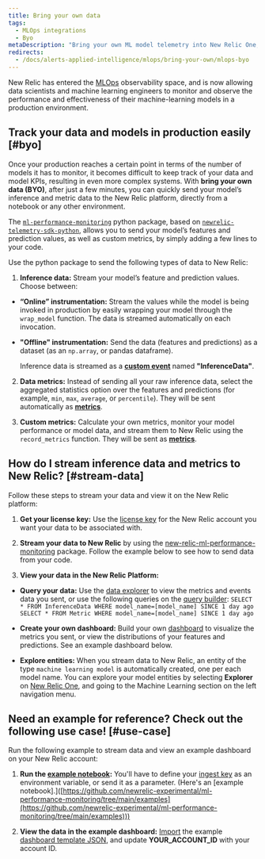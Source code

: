 ```yaml
---
title: Bring your own data
tags:
  - MLOps integrations
  - Byo
metaDescription: "Bring your own ML model telemetry into New Relic One, and start getting value from your ML model data in just a few minutes"
redirects: 
  - /docs/alerts-applied-intelligence/mlops/bring-your-own/mlops-byo
---
```


New Relic has entered the [MLOps](/docs/alerts-applied-intelligence/mlops/get-started/intro-mlops/) observability space, and is now allowing data scientists and machine learning engineers to monitor and observe the performance and effectiveness of their machine-learning models in a production environment.

## Track your data and models in production easily [#byo]

Once your production reaches a certain point in terms of the number of models it has to monitor, it becomes difficult to keep track of your data and model KPIs, resulting in even more complex systems. With **bring your own data (BYO)**, after just a few minutes, you can quickly send your model’s inference and metric data to the New Relic platform, directly from a notebook or any other environment.

The [`ml-performance-monitoring`](https://github.com/newrelic-experimental/ml-performance-monitoring) python package, based on [`newrelic-telemetry-sdk-python`](https://github.com/newrelic/newrelic-telemetry-sdk-python), allows you to send your model’s features and prediction values, as well as custom metrics, by simply adding a few lines to your code.

Use the python package to send the following types of data to New Relic:

1. **Inference data:** Stream your model’s feature and prediction values. Choose between:

* **“Online” instrumentation:** Stream the values while the model is being invoked in production by easily wrapping your model through the `wrap_model` function. The data is streamed automatically on each invocation.

* **"Offline" instrumentation:** Send the data (features and predictions) as a dataset (as an `np.array`, or pandas dataframe).

  Inference data is streamed as a **[custom event](/docs/data-apis/ingest-apis/introduction-event-api/)** named **"InferenceData"**.

2. **Data metrics:** Instead of sending all your raw inference data, select the aggregated statistics option over the features and predictions (for example, `min`, `max`, `average`, or `percentile`). They will be sent automatically as **[metrics](/docs/data-apis/ingest-apis/metric-api/introduction-metric-api/)**.

3. **Custom metrics:** Calculate your own metrics, monitor your model performance or model data, and stream them to New Relic using the `record_metrics` function. They will be sent as **[metrics](/docs/data-apis/ingest-apis/metric-api/introduction-metric-api/)**.

## How do I stream inference data and metrics to New Relic? [#stream-data]

Follow these steps to stream your data and view it on the New Relic platform:

1. **Get your license key:** Use the [license key](/docs/apis/intro-apis/new-relic-api-keys/#ingest-license-key) for the New Relic account you want your data to be associated with.

2. **Stream your data to New Relic** by using the [new-relic-ml-performance-monitoring](https://github.com/newrelic-experimental/ml-performance-monitoring) package. Follow the example below to see how to send data from your code.

3. **View your data in the New Relic Platform:**

* **Query your data:** Use the [data explorer](/docs/query-your-data/explore-query-data/browse-data/introduction-data-explorer/) to view the metrics and events data you sent, or use the following queries on the [query builder](/docs/query-your-data/explore-query-data/query-builder/introduction-query-builder/):
  `SELECT * FROM InferenceData WHERE model_name=[model_name] SINCE 1 day ago`
  `SELECT * FROM Metric WHERE model_name=[model_name] SINCE 1 day ago`

* **Create your own dashboard:** Build your own [dashboard](/docs/query-your-data/explore-query-data/dashboards/introduction-dashboards/) to visualize the metrics you sent, or view the distributions of your features and predictions. See an example dashboard below.

* **Explore entities:** When you stream data to New Relic, an entity of the type `machine learning model` is automatically created, one per each model name. You can explore your model entities by selecting **Explorer** on [New Relic One](https://one.newrelic.com), and going to the Machine Learning section on the left navigation menu.

## Need an example for reference? Check out the following use case! [#use-case]

Run the following example to stream data and view an example dashboard on your New Relic account:

1. **Run the [example notebook](https://github.com/newrelic-experimental/ml-performance-monitoring/blob/main/examples/sklearn.RandomForestClassifier_on_Iris_dataset.ipynb):** You'll have to define your [ingest key](#stream-data) as an environment variable, or send it as a parameter. (Here's an [example notebook].]([https://github.com/newrelic-experimental/ml-performance-monitoring/tree/main/examples](https://github.com/newrelic-experimental/ml-performance-monitoring/tree/main/examples)))

2. **View the data in the example dashboard:** [Import](docs/query-your-data/explore-query-data/dashboards/introduction-dashboards/#dashboards-import) the example [dashboard template JSON](https://github.com/newrelic-experimental/ml-performance-monitoring/blob/main/examples/RandomForestClassifier_example_dashboard.json), and update **YOUR_ACCOUNT_ID** with your account ID.
